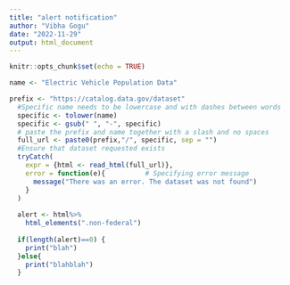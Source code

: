 ```yaml
---
title: "alert notification"
author: "Vibha Gogu"
date: "2022-11-29"
output: html_document
---
```


```r
knitr::opts_chunk$set(echo = TRUE)
```
```r
name <- "Electric Vehicle Population Data"
```

```r
prefix <- "https://catalog.data.gov/dataset"
  #Specific name needs to be lowercase and with dashes between words
  specific <- tolower(name)
  specific <- gsub(" ", "-", specific)
  # paste the prefix and name together with a slash and no spaces
  full_url <- paste0(prefix,"/", specific, sep = "")
  #Ensure that dataset requested exists
  tryCatch(
    expr = {html <- read_html(full_url)},
    error = function(e){          # Specifying error message
      message("There was an error. The dataset was not found")
    }
  )
  
  alert <- html%>%
    html_elements(".non-federal")
  
  if(length(alert)==0) {
    print("blah")
  }else{
    print("blahblah")
  }
  
 
```
